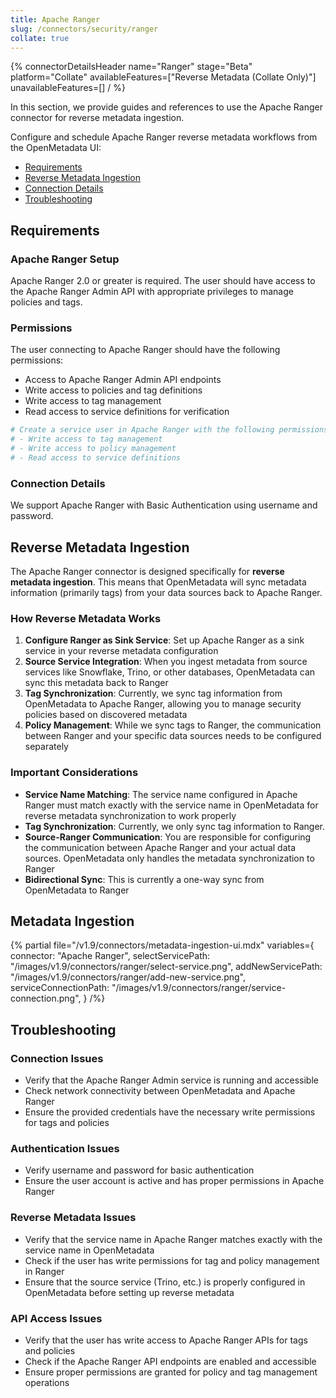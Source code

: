 ```yaml
---
title: Apache Ranger
slug: /connectors/security/ranger
collate: true
---
```


{% connectorDetailsHeader
name="Ranger"
stage="Beta"
platform="Collate"
availableFeatures=["Reverse Metadata (Collate Only)"]
unavailableFeatures=[]
/ %}

In this section, we provide guides and references to use the Apache Ranger connector for reverse metadata ingestion.

Configure and schedule Apache Ranger reverse metadata workflows from the OpenMetadata UI:

- [Requirements](#requirements)
- [Reverse Metadata Ingestion](#reverse-metadata-ingestion)
- [Connection Details](#connection-details)
- [Troubleshooting](#troubleshooting)

## Requirements

### Apache Ranger Setup
Apache Ranger 2.0 or greater is required. The user should have access to the Apache Ranger Admin API with appropriate privileges to manage policies and tags.

### Permissions
The user connecting to Apache Ranger should have the following permissions:
- Access to Apache Ranger Admin API endpoints
- Write access to policies and tag definitions
- Write access to tag management
- Read access to service definitions for verification

```bash
# Create a service user in Apache Ranger with the following permissions:
# - Write access to tag management
# - Write access to policy management
# - Read access to service definitions
```

### Connection Details
We support Apache Ranger with Basic Authentication using username and password.


## Reverse Metadata Ingestion

The Apache Ranger connector is designed specifically for **reverse metadata ingestion**. This means that OpenMetadata will sync metadata information (primarily tags) from your data sources back to Apache Ranger.

### How Reverse Metadata Works

1. **Configure Ranger as Sink Service**: Set up Apache Ranger as a sink service in your reverse metadata configuration
2. **Source Service Integration**: When you ingest metadata from source services like Snowflake, Trino, or other databases, OpenMetadata can sync this metadata back to Ranger
3. **Tag Synchronization**: Currently, we sync tag information from OpenMetadata to Apache Ranger, allowing you to manage security policies based on discovered metadata
4. **Policy Management**: While we sync tags to Ranger, the communication between Ranger and your specific data sources needs to be configured separately

### Important Considerations

- **Service Name Matching**: The service name configured in Apache Ranger must match exactly with the service name in OpenMetadata for reverse metadata synchronization to work properly
- **Tag Synchronization**: Currently, we only sync tag information to Ranger.
- **Source-Ranger Communication**: You are responsible for configuring the communication between Apache Ranger and your actual data sources. OpenMetadata only handles the metadata synchronization to Ranger
- **Bidirectional Sync**: This is currently a one-way sync from OpenMetadata to Ranger

## Metadata Ingestion

{% partial 
  file="/v1.9/connectors/metadata-ingestion-ui.mdx" 
  variables={
    connector: "Apache Ranger", 
    selectServicePath: "/images/v1.9/connectors/ranger/select-service.png",
    addNewServicePath: "/images/v1.9/connectors/ranger/add-new-service.png",
    serviceConnectionPath: "/images/v1.9/connectors/ranger/service-connection.png",
} 
/%}
## Troubleshooting

### Connection Issues
- Verify that the Apache Ranger Admin service is running and accessible
- Check network connectivity between OpenMetadata and Apache Ranger
- Ensure the provided credentials have the necessary write permissions for tags and policies

### Authentication Issues
- Verify username and password for basic authentication
- Ensure the user account is active and has proper permissions in Apache Ranger

### Reverse Metadata Issues
- Verify that the service name in Apache Ranger matches exactly with the service name in OpenMetadata
- Check if the user has write permissions for tag and policy management in Ranger
- Ensure that the source service (Trino, etc.) is properly configured in OpenMetadata before setting up reverse metadata

### API Access Issues
- Verify that the user has write access to Apache Ranger APIs for tags and policies
- Check if the Apache Ranger API endpoints are enabled and accessible
- Ensure proper permissions are granted for policy and tag management operations
